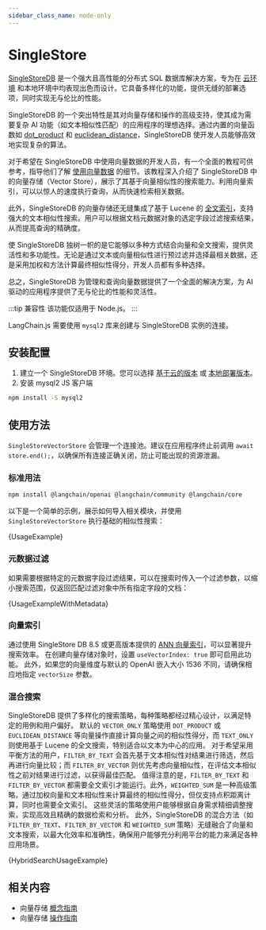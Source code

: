 ```yaml
---
sidebar_class_name: node-only
---
```



# SingleStore

[SingleStoreDB](https://singlestore.com/) 是一个强大且高性能的分布式 SQL 数据库解决方案，专为在 [云环境](https://www.singlestore.com/cloud/) 和本地环境中均表现出色而设计。它具备多样化的功能，提供无缝的部署选项，同时实现无与伦比的性能。

SingleStoreDB 的一个突出特性是其对向量存储和操作的高级支持，使其成为需要复杂 AI 功能（如文本相似性匹配）的应用程序的理想选择。通过内置的向量函数如 [dot_product](https://docs.singlestore.com/managed-service/en/reference/sql-reference/vector-functions/dot_product.html) 和 [euclidean_distance](https://docs.singlestore.com/managed-service/en/reference/sql-reference/vector-functions/euclidean_distance.html)，SingleStoreDB 使开发人员能够高效地实现复杂的算法。

对于希望在 SingleStoreDB 中使用向量数据的开发人员，有一个全面的教程可供参考，指导他们了解 [使用向量数据](https://docs.singlestore.com/managed-service/en/developer-resources/functional-extensions/working-with-vector-data.html) 的细节。该教程深入介绍了 SingleStoreDB 中的向量存储（Vector Store），展示了其基于向量相似性的搜索能力。利用向量索引，可以以惊人的速度执行查询，从而快速检索相关数据。

此外，SingleStoreDB 的向量存储还无缝集成了基于 Lucene 的 [全文索引](https://docs.singlestore.com/cloud/developer-resources/functional-extensions/working-with-full-text-search/)，支持强大的文本相似性搜索。用户可以根据文档元数据对象的选定字段过滤搜索结果，从而提高查询的精确度。

使 SingleStoreDB 独树一帜的是它能够以多种方式结合向量和全文搜索，提供灵活性和多功能性。无论是通过文本或向量相似性进行预过滤并选择最相关数据，还是采用加权和方法计算最终相似性得分，开发人员都有多种选择。

总之，SingleStoreDB 为管理和查询向量数据提供了一个全面的解决方案，为 AI 驱动的应用程序提供了无与伦比的性能和灵活性。

:::tip 兼容性
该功能仅适用于 Node.js。
:::

LangChain.js 需要使用 `mysql2` 库来创建与 SingleStoreDB 实例的连接。

## 安装配置

1. 建立一个 SingleStoreDB 环境。您可以选择 [基于云的版本](https://docs.singlestore.com/managed-service/en/getting-started-with-singlestoredb-cloud.html) 或 [本地部署版本](https://docs.singlestore.com/db/v8.1/en/developer-resources/get-started-using-singlestoredb-for-free.html)。
2. 安装 mysql2 JS 客户端

```bash npm2yarn
npm install -S mysql2
```

## 使用方法

`SingleStoreVectorStore` 会管理一个连接池。建议在应用程序终止前调用 `await store.end();`，以确保所有连接正确关闭，防止可能出现的资源泄漏。

### 标准用法


<IntegrationInstallTooltip></IntegrationInstallTooltip>

```bash npm2yarn
npm install @langchain/openai @langchain/community @langchain/core
```


以下是一个简单的示例，展示如何导入相关模块，并使用 `SingleStoreVectorStore` 执行基础的相似性搜索：

<CodeBlock language="typescript">{UsageExample}</CodeBlock>

### 元数据过滤


如果需要根据特定的元数据字段过滤结果，可以在搜索时传入一个过滤参数，以缩小搜索范围，仅返回匹配过滤对象中所有指定字段的文档：

<CodeBlock language="typescript">{UsageExampleWithMetadata}</CodeBlock>

### 向量索引

通过使用 SingleStore DB 8.5 或更高版本提供的 [ANN 向量索引](https://docs.singlestore.com/cloud/reference/sql-reference/vector-functions/vector-indexing/)，可以显著提升搜索效率。
在创建向量存储对象时，设置 `useVectorIndex: true` 即可启用此功能。
此外，如果您的向量维度与默认的 OpenAI 嵌入大小 1536 不同，请确保相应地指定 `vectorSize` 参数。

### 混合搜索


SingleStoreDB 提供了多样化的搜索策略，每种策略都经过精心设计，以满足特定的用例和用户偏好。
默认的 `VECTOR_ONLY` 策略使用 `DOT_PRODUCT` 或 `EUCLIDEAN_DISTANCE` 等向量操作直接计算向量之间的相似性得分，而 `TEXT_ONLY` 则使用基于 Lucene 的全文搜索，特别适合以文本为中心的应用。
对于希望采用平衡方法的用户，`FILTER_BY_TEXT` 会首先基于文本相似性对结果进行筛选，然后再进行向量比较；而 `FILTER_BY_VECTOR` 则优先考虑向量相似性，在评估文本相似性之前对结果进行过滤，以获得最佳匹配。
值得注意的是，`FILTER_BY_TEXT` 和 `FILTER_BY_VECTOR` 都需要全文索引才能运行。此外，`WEIGHTED_SUM` 是一种高级策略，通过加权向量和文本相似性来计算最终的相似性得分，但仅支持点积距离计算，同时也需要全文索引。
这些灵活的策略使用户能够根据自身需求精细调整搜索，实现高效且精确的数据检索和分析。
此外，SingleStoreDB 的混合方法（如 `FILTER_BY_TEXT`、`FILTER_BY_VECTOR` 和 `WEIGHTED_SUM` 策略）无缝融合了向量和文本搜索，以最大化效率和准确性，确保用户能够充分利用平台的能力来满足各种应用场景。

<CodeBlock language="typescript">{HybridSearchUsageExample}</CodeBlock>

## 相关内容

- 向量存储 [概念指南](/docs/concepts/#vectorstores)
- 向量存储 [操作指南](/docs/how_to/#vectorstores)